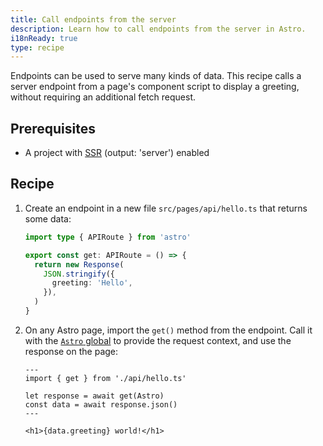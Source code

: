 ```yaml
---
title: Call endpoints from the server
description: Learn how to call endpoints from the server in Astro.
i18nReady: true
type: recipe
---
```


Endpoints can be used to serve many kinds of data. This recipe calls a server endpoint from a page's component script to display a greeting, without requiring an additional fetch request.

## Prerequisites

- A project with [SSR](/en/guides/server-side-rendering/) (output: 'server') enabled

## Recipe

1. Create an endpoint in a new file `src/pages/api/hello.ts` that returns some data:

    ```ts title="src/pages/api/hello.ts"
    import type { APIRoute } from 'astro'

    export const get: APIRoute = () => {
      return new Response(
        JSON.stringify({
          greeting: 'Hello',
        }),
      )
    }
    ```

2. On any Astro page, import the `get()` method from the endpoint. Call it with the [`Astro` global](https://docs.astro.build/en/reference/api-reference/#astro-global) to provide the request context, and use the response on the page:

    ```astro title="src/pages/index.astro"
    ---
    import { get } from './api/hello.ts'

    let response = await get(Astro)
    const data = await response.json()
    ---

    <h1>{data.greeting} world!</h1>
    ```
